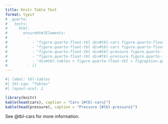 ```yaml
---
title: Knitr Table Test
format: typst
# _quarto:
#   tests:
#     html:
#       ensureHtmlElements:
#         - 
#           - "figure.quarto-float-tbl div#tbl-cars figure.quarto-float-tbl table"
#           - "figure.quarto-float-tbl div#tbl-cars figure.quarto-float-tbl figcaption.quarto-subfloat-caption"
#           - "figure.quarto-float-tbl div#tbl-pressure figure.quarto-float-tbl table"
#           - "figure.quarto-float-tbl div#tbl-pressure figure.quarto-float-tbl figcaption.quarto-subfloat-caption"
#           - "div#tbl-tables > figure.quarto-float-tbl > figcaption.quarto-float-caption"
#         - []
---
```


```r
#| label: tbl-tables
#| tbl-cap: "Tables"
#| layout-ncol: 2

library(knitr)
kable(head(cars), caption = "Cars {#tbl-cars}")
kable(head(pressure), caption = "Pressure {#tbl-pressure}")
```

See @tbl-cars for more information.